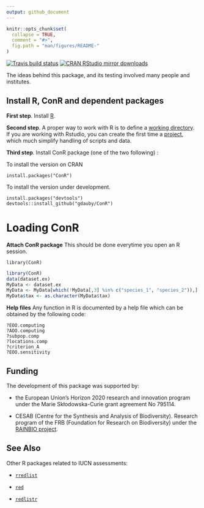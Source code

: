 ```yaml
---
output: github_document
---
```



```r
knitr::opts_chunk$set(
  collapse = TRUE,
  comment = "#>",
  fig.path = "man/figures/README-"
)
```

<!-- badges: start -->
[![Travis build status](https://travis-ci.com/gdauby/ConR.svg?branch=master)](https://travis-ci.com/gdauby/ConR)
<!-- badges: end -->
[![CRAN RStudio mirror downloads](https://cranlogs.r-pkg.org/badges/ConR)](https://www.r-pkg.org/pkg/ConR)



The ideas behind this package, and its testing involved many people and institutes.
<!-- See the original paper published in [Ecology and Evolution](https://onlinelibrary.wiley.com/doi/full/10.1002/ece3.3704). -->



## Install R, ConR and dependent packages

**First step**. Install [R](https://cran.r-project.org/).

**Second step**. A proper way to work with R is to define a [working directory](https://bookdown.org/ndphillips/YaRrr/the-working-directory.html). If you are working with Rstudio, you can create the first time a [project](https://bookdown.org/ndphillips/YaRrr/projects-in-rstudio.html), which much simplify handling of scripts and data.


**Third step**. Install ConR package (one of the two following) :

To install the version on CRAN
```
install.packages("ConR")
```

To install the version under development.
```
install.packages("devtools")
devtools::install_github("gdauby/ConR")
```


# Loading ConR


**Attach ConR package**
This should be done everytime you open an R session.
```
library(ConR)
```
```r
library(ConR)
data(dataset.ex)
MyData <- dataset.ex
MyData <- MyData[which(!MyData[,3] %in% c("species_1", "species_2")),]
MyData$tax <- as.character(MyData$tax)
```

**Help files**
Any function in R is documented by a help file which can be obtained by the following code:
```
?EOO.computing
?AOO.computing
?subpop.comp
?locations.comp
?criterion_A
?EOO.sensitivity
```


## Funding

The development of this package was supported by: 

  - the European Union’s Horizon 2020 research and innovation program under the Marie Skłodowska-Curie grant agreement No 795114.
  
  - CESAB (Centre for the Synthesis and Analysis of Biodiversity). Research program of the FRB (Foundation for Research on Biodiversity) under the [RAINBIO project](https://gdauby.github.io/rainbio/index.html).

<!-- ## Acknowledgements -->


## See Also

Other R packages related to IUCN assessments:

  - [`rredlist`](https://cran.r-project.org/web/packages/rredlist/rredlist.pdf)
  
  - [`red`](https://cran.r-project.org/web/packages/red/red.pdf)
  
  - [`redlistr`](https://cran.r-project.org/web/packages/redlistr/redlistr.pdf)





